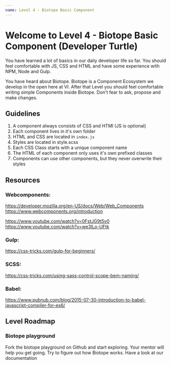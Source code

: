 ```yaml
---
name: Level 4 - Biotope Basic Component
---
```

# Welcome to Level 4 - Biotope Basic Component (Developer Turtle)

You have learned a lot of basics in our daily developer life so far. You should feel comfortable with JS, CSS and HTML and have some experience with NPM, Node and Gulp.  

You have heard about Biotope. Biotope is a Component Ecosystem we develop in the open here at VI. After that Level you should feel comfortable writing simple Components inside Biotope. Don't fear to ask, propose and make changes. 


## Guidelines

 1. A component always consists of CSS and HTMl (JS is optional)
 2. Each component lives in it's own folder
 3. HTML and CSS are located in `index.js`
 4. Styles are located in style.scss
 5. Each CSS Class starts with a unique component name
 6. The HTML of each component only uses it's own prefixed classes
 7. Components can use other components, but they never overwrite their styles

## Resources

### Webcomponents: 
https://developer.mozilla.org/en-US/docs/Web/Web_Components  https://www.webcomponents.org/introduction  
  
https://www.youtube.com/watch?v=0FstJG9t5v0  
https://www.youtube.com/watch?v=we3lLo-UFtk

### Gulp:
https://css-tricks.com/gulp-for-beginners/

### SCSS:
https://css-tricks.com/using-sass-control-scope-bem-naming/

### Babel:
https://www.pubnub.com/blog/2015-07-30-introduction-to-babel-javascript-compiler-for-es6/

## Level Roadmap
### Biotope playground
Fork the biotope playground on Github and start exploring. Your mentor will help you get going. Try to figure out how Biotope works. Have a look at our documentation
